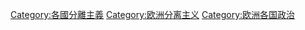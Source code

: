 [[Category:各國分離主義|Category:各國分離主義]]
[[Category:欧洲分离主义|Category:欧洲分离主义]]
[[Category:欧洲各国政治|Category:欧洲各国政治]]